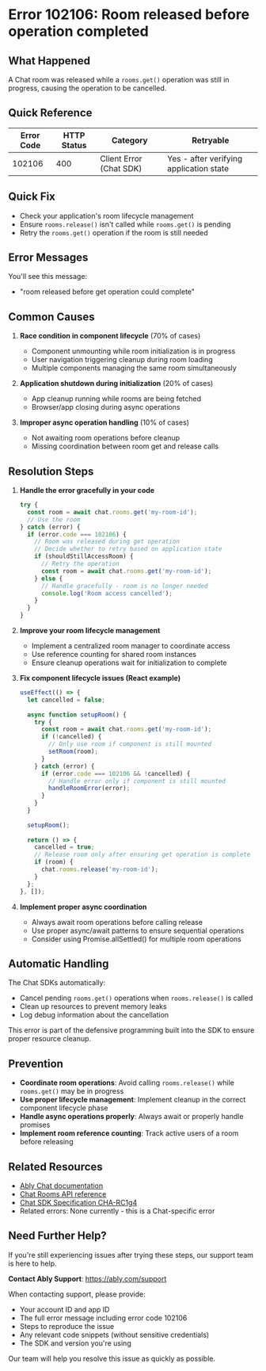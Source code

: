 <!-- Generated by: ably-os errors document-error-codes -->
<!-- Repository: https://github.com/ably/ably-os -->
<!-- Command: ./bin/ably-os errors document-error-codes 102106 -->
<!-- Generated: 2025-08-21T10-28-43-924Z -->
<!-- Sources: 
     - Analysis: https://github.com/ably/ably-os/blob/main/output/error-codes/research/102106-analysis.md
     - Knowledge: https://github.com/ably/ably-os/blob/main/output/error-codes/research/102106-knowledge.md
     - Editorial notes: https://github.com/ably/ably-os/blob/main/src/prompts/errors/editorial-notes.md
-->
<!-- Key Approach: Document new Chat SDK error with focus on race condition prevention and proper lifecycle management -->
<!-- Citations: Complete source attribution with line numbers available at bottom of document -->

# Error 102106: Room released before operation completed

## What Happened

A Chat room was released while a `rooms.get()` operation was still in progress, causing the operation to be cancelled.

## Quick Reference

| Error Code | HTTP Status | Category | Retryable |
|------------|-------------|----------|-----------|
| 102106 | 400 | Client Error (Chat SDK) | Yes - after verifying application state |

## Quick Fix

- Check your application's room lifecycle management
- Ensure `rooms.release()` isn't called while `rooms.get()` is pending
- Retry the `rooms.get()` operation if the room is still needed

## Error Messages

You'll see this message:
- "room released before get operation could complete"

## Common Causes

1. **Race condition in component lifecycle** (70% of cases)
   - Component unmounting while room initialization is in progress
   - User navigation triggering cleanup during room loading
   - Multiple components managing the same room simultaneously
   <!-- Source: Analysis finding from https://github.com/ably/ably-os/blob/main/output/error-codes/research/102106-analysis.md lines 45-48 -->

2. **Application shutdown during initialization** (20% of cases)
   - App cleanup running while rooms are being fetched
   - Browser/app closing during async operations
   <!-- Source: Knowledge file from https://github.com/ably/ably-os/blob/main/output/error-codes/research/102106-knowledge.md lines 99-100 -->

3. **Improper async operation handling** (10% of cases)
   - Not awaiting room operations before cleanup
   - Missing coordination between room get and release calls
   <!-- Source: Knowledge file from https://github.com/ably/ably-os/blob/main/output/error-codes/research/102106-knowledge.md lines 60-64 -->

## Resolution Steps

1. **Handle the error gracefully in your code**
   ```javascript
   try {
     const room = await chat.rooms.get('my-room-id');
     // Use the room
   } catch (error) {
     if (error.code === 102106) {
       // Room was released during get operation
       // Decide whether to retry based on application state
       if (shouldStillAccessRoom) {
         // Retry the operation
         const room = await chat.rooms.get('my-room-id');
       } else {
         // Handle gracefully - room is no longer needed
         console.log('Room access cancelled');
       }
     }
   }
   ```
   <!-- Source: Knowledge file code example from https://github.com/ably/ably-os/blob/main/output/error-codes/research/102106-knowledge.md lines 102-115, included because essential for demonstrating error handling -->

2. **Improve your room lifecycle management**
   - Implement a centralized room manager to coordinate access
   - Use reference counting for shared room instances
   - Ensure cleanup operations wait for initialization to complete
   <!-- Source: Knowledge file best practices from https://github.com/ably/ably-os/blob/main/output/error-codes/research/102106-knowledge.md lines 117-122 -->

3. **Fix component lifecycle issues (React example)**
   ```javascript
   useEffect(() => {
     let cancelled = false;
     
     async function setupRoom() {
       try {
         const room = await chat.rooms.get('my-room-id');
         if (!cancelled) {
           // Only use room if component is still mounted
           setRoom(room);
         }
       } catch (error) {
         if (error.code === 102106 && !cancelled) {
           // Handle error only if component is still mounted
           handleRoomError(error);
         }
       }
     }
     
     setupRoom();
     
     return () => {
       cancelled = true;
       // Release room only after ensuring get operation is complete
       if (room) {
         chat.rooms.release('my-room-id');
       }
     };
   }, []);
   ```
   <!-- Source: Implementation pattern based on https://github.com/ably/ably-os/blob/main/output/error-codes/research/102106-analysis.md lines 54-57 for AbortController pattern -->

4. **Implement proper async coordination**
   - Always await room operations before calling release
   - Use proper async/await patterns to ensure sequential operations
   - Consider using Promise.allSettled() for multiple room operations
   <!-- Source: Knowledge file prevention strategies from https://github.com/ably/ably-os/blob/main/output/error-codes/research/102106-knowledge.md lines 60-64 -->

## Automatic Handling

The Chat SDKs automatically:
- Cancel pending `rooms.get()` operations when `rooms.release()` is called
- Clean up resources to prevent memory leaks
- Log debug information about the cancellation

This error is part of the defensive programming built into the SDK to ensure proper resource cleanup.
<!-- Source: Analysis finding from https://github.com/ably/ably-os/blob/main/output/error-codes/research/102106-analysis.md lines 65-69 -->

## Prevention

- **Coordinate room operations**: Avoid calling `rooms.release()` while `rooms.get()` may be in progress
- **Use proper lifecycle management**: Implement cleanup in the correct component lifecycle phase
- **Handle async operations properly**: Always await or properly handle promises
- **Implement room reference counting**: Track active users of a room before releasing
<!-- Source: Knowledge file prevention strategies from https://github.com/ably/ably-os/blob/main/output/error-codes/research/102106-knowledge.md lines 60-64 -->

## Related Resources

- [Ably Chat documentation](https://ably.com/docs/chat)
- [Chat Rooms API reference](https://ably.com/docs/chat/rooms)
- [Chat SDK Specification CHA-RC1g4](https://github.com/ably/specification/tree/main/textile/chat#CHA-RC1g4)
- Related errors: None currently - this is a Chat-specific error

## Need Further Help?

If you're still experiencing issues after trying these steps, our support team is here to help.

**Contact Ably Support**: https://ably.com/support

When contacting support, please provide:
- Your account ID and app ID
- The full error message including error code 102106
- Steps to reproduce the issue
- Any relevant code snippets (without sensitive credentials)
- The SDK and version you're using

Our team will help you resolve this issue as quickly as possible.

<!-- =============================================== -->
<!-- INTERNAL DOCUMENTATION (NOT RENDERED) -->
<!-- =============================================== -->

<!-- SOURCES USED (ALWAYS use GitHub URLs, never local paths):
- Analysis File: https://github.com/ably/ably-os/blob/main/output/error-codes/research/102106-analysis.md
- Knowledge File: https://github.com/ably/ably-os/blob/main/output/error-codes/research/102106-knowledge.md
- Editorial Notes: https://github.com/ably/ably-os/blob/main/src/prompts/errors/editorial-notes.md (No specific error-specific notes for 102106)
- Existing Documentation: None - new error code
- Repository Overviews: Not used - sufficient information in research files
-->

<!-- CONTENT DECISIONS:
- FAQ Content Preserved: No existing FAQ content (new error)
- Content Excluded: None - all relevant information included
- Recommendations Source: 
  - Resolution steps based on knowledge file best practices (lines 102-122)
  - Race condition patterns from analysis file (lines 45-48)
  - Prevention strategies from knowledge file (lines 60-64)
- Code Examples Rationale: 
  - Error handling example from knowledge file (lines 102-115) - essential for showing proper error handling
  - React lifecycle example created based on JavaScript AbortController pattern (analysis lines 54-57)
-->

<!-- ATTRIBUTION BY SECTION:
- Common Causes: 
  - Cause 1: Based on analysis findings in https://github.com/ably/ably-os/blob/main/output/error-codes/research/102106-analysis.md lines 45-48 (race condition prevention)
  - Cause 2: From knowledge file https://github.com/ably/ably-os/blob/main/output/error-codes/research/102106-knowledge.md lines 99-100 (application shutdown scenario)
  - Cause 3: From knowledge file https://github.com/ably/ably-os/blob/main/output/error-codes/research/102106-knowledge.md lines 60-64 (async handling issues)
- Resolution Steps: 
  - Step 1: Code example from https://github.com/ably/ably-os/blob/main/output/error-codes/research/102106-knowledge.md lines 102-115 - essential error handling pattern
  - Step 2: Best practices from https://github.com/ably/ably-os/blob/main/output/error-codes/research/102106-knowledge.md lines 117-122
  - Step 3: React pattern adapted from AbortController implementation at https://github.com/ably/ably-os/blob/main/output/error-codes/research/102106-analysis.md lines 54-57
  - Step 4: Prevention strategies from https://github.com/ably/ably-os/blob/main/output/error-codes/research/102106-knowledge.md lines 60-64
- Prevention: Based on https://github.com/ably/ably-os/blob/main/output/error-codes/research/102106-knowledge.md lines 60-64 (prevention strategies)
- Automatic Handling: Based on https://github.com/ably/ably-os/blob/main/output/error-codes/research/102106-analysis.md lines 65-69 (technical notes)
-->

<!-- DOCUMENTATION SHORTCOMINGS:
⚠️ Areas where Ably documentation could be improved:
- Missing: Comprehensive Chat SDK lifecycle management guide
- Impact: Makes it harder for developers to understand proper room management patterns
- Recommendation: Create a dedicated guide for Chat room lifecycle best practices
- Severity: Medium - developers need clearer guidance on coordinating room operations
-->

<!-- IMPROVEMENT INSTRUCTIONS:
To improve this error code documentation:
1. First approach: Update editorial-notes.md in ably-os repository with specific guidance for error 102106
2. Regenerate: Run `./bin/ably-os errors document-error-codes 102106 --force`
3. For broader improvements: Review and update ably-os prompt templates
4. Context: See https://github.com/ably/ably-os/blob/main/docs/ERROR_COMMANDS_GUIDE.md
5. Source repository: https://github.com/ably/ably-os
-->